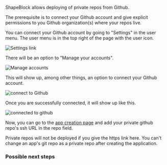 ShapeBlock allows deploying of private repos from Github.

The prerequisite is to connect your Github account and give explicit permissions to you Github organization(s) where your repos live.

You can connect your Github account by going to "Settings" in the user menu. The user menu is in the top right of the page with the user icon.

![Settings link](images/settings.png)

There will be an option to "Manage your accounts".

![Manage accounts](images/manage-accounts.png)

This will show up, among other things, an option to connect your Github account.

![connect to Github](images/add-3rd-party.png)


Once you are successfully connected, it will show up like this.

![connected to github](images/connected.png)

Now, you can go to the [app creation page](create-app) and add your private github repo's ssh URL in the repo field.

<Note>
Private repos will not be deployed if you give the https link here.
</Note>

<Warning>
You can't change an app's git repo as a private repo after creating the application.
</Warning>

### Possible next steps

<Card title="Configure your app" icon="wrench" iconType="duotone" href="configure-app"/>
